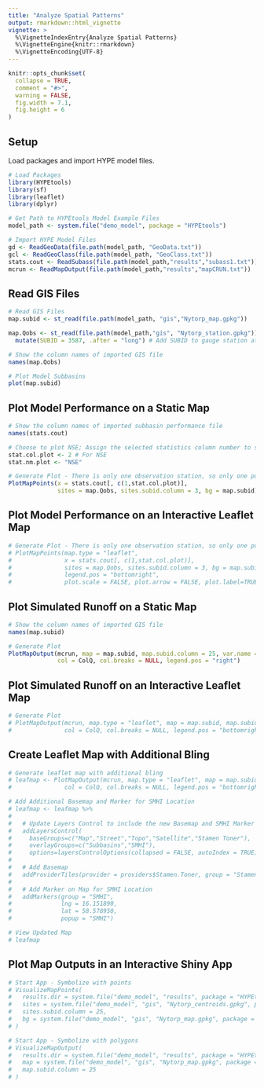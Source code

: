 ```yaml
---
title: "Analyze Spatial Patterns"
output: rmarkdown::html_vignette
vignette: >
  %\VignetteIndexEntry{Analyze Spatial Patterns}
  %\VignetteEngine{knitr::rmarkdown}
  %\VignetteEncoding{UTF-8}
---
```


```r
knitr::opts_chunk$set(
  collapse = TRUE,
  comment = "#>",
  warning = FALSE,
  fig.width = 7.1,
  fig.height = 6
)
```

## Setup
Load packages and import HYPE model files.

```r
# Load Packages
library(HYPEtools)
library(sf)
library(leaflet)
library(dplyr)

# Get Path to HYPEtools Model Example Files
model_path <- system.file("demo_model", package = "HYPEtools")

# Import HYPE Model Files
gd <- ReadGeoData(file.path(model_path, "GeoData.txt"))
gcl <- ReadGeoClass(file.path(model_path, "GeoClass.txt"))
stats.cout <- ReadSubass(file.path(model_path,"results","subass1.txt"))
mcrun <- ReadMapOutput(file.path(model_path,"results","mapCRUN.txt")) 
```

## Read GIS Files
```r
# Read GIS Files
map.subid <- st_read(file.path(model_path, "gis","Nytorp_map.gpkg"))

map.Qobs <- st_read(file.path(model_path,"gis", "Nytorp_station.gpkg")) %>%
  mutate(SUBID = 3587, .after = "long") # Add SUBID to gauge station attributes

# Show the column names of imported GIS file
names(map.Qobs)

# Plot Model Subbasins
plot(map.subid)
```

## Plot Model Performance on a Static Map
```r
# Show the column names of imported subbasin performance file
names(stats.cout)

# Choose to plot NSE; Assign the selected statistics column number to stat.col.plot
stat.col.plot <- 2 # For NSE
stat.nm.plot <- "NSE"

# Generate Plot - There is only one observation station, so only one point appears on the map
PlotMapPoints(x = stats.cout[, c(1,stat.col.plot)], 
              sites = map.Qobs, sites.subid.column = 3, bg = map.subid)

```

## Plot Model Performance on an Interactive Leaflet Map
```r
# Generate Plot - There is only one observation station, so only one point appears on the map
# PlotMapPoints(map.type = "leaflet",
#               x = stats.cout[, c(1,stat.col.plot)],
#               sites = map.Qobs, sites.subid.column = 3, bg = map.subid,
#               legend.pos = "bottomright",
#               plot.scale = FALSE, plot.arrow = FALSE, plot.label=TRUE, bg.label.column = 25, plot.bg.label="static")

```

## Plot Simulated Runoff on a Static Map
```r
# Show the column names of imported GIS file
names(map.subid)

# Generate Plot
PlotMapOutput(mcrun, map = map.subid, map.subid.column = 25, var.name = "CRUN", legend.title = "Runoff (mm/d)",
              col = ColQ, col.breaks = NULL, legend.pos = "right")

```

## Plot Simulated Runoff on an Interactive Leaflet Map
```r
# Generate Plot
# PlotMapOutput(mcrun, map.type = "leaflet", map = map.subid, map.subid.column = 25, var.name = "CRUN", legend.title = "Runoff (mm/d)",
#               col = ColQ, col.breaks = NULL, legend.pos = "bottomright", map.adj = 0, plot.scale = FALSE, plot.arrow = FALSE)

```

## Create Leaflet Map with Additional Bling
```r
# Generate leaflet map with additional bling
# leafmap <- PlotMapOutput(mcrun, map.type = "leaflet", map = map.subid, map.subid.column = 25, var.name = "CRUN", legend.title = "Runoff (mm/d)",
#               col = ColQ, col.breaks = NULL, legend.pos = "bottomright", map.adj = 0, plot.scale = TRUE, plot.arrow = FALSE, plot.label = TRUE, plot.searchbar = TRUE)

# Add Additional Basemap and Marker for SMHI Location
# leafmap <- leafmap %>%
# 
#   # Update Layers Control to include the new Basemap and SMHI Marker
#   addLayersControl(
#     baseGroups=c("Map","Street","Topo","Satellite","Stamen Toner"),
#     overlayGroups=c("Subbasins","SMHI"),
#     options=layersControlOptions(collapsed = FALSE, autoIndex = TRUE)) %>%
# 
#   # Add Basemap
#   addProviderTiles(provider = providers$Stamen.Toner, group = "Stamen Toner") %>%
# 
#   # Add Marker on Map for SMHI Location
#   addMarkers(group = "SMHI",
#              lng = 16.151890,
#              lat = 58.578950,
#              popup = "SMHI")

# View Updated Map
# leafmap

```

## Plot Map Outputs in an Interactive Shiny App
```r
# Start App - Symbolize with points
# VisualizeMapPoints(
#   results.dir = system.file("demo_model", "results", package = "HYPEtools"),
#   sites = system.file("demo_model", "gis", "Nytorp_centroids.gpkg", package = "HYPEtools"),
#   sites.subid.column = 25,
#   bg = system.file("demo_model", "gis", "Nytorp_map.gpkg", package = "HYPEtools")
# )
```

```r
# Start App - Symbolize with polygons
# VisualizeMapOutput(
#   results.dir = system.file("demo_model", "results", package = "HYPEtools"),
#   map = system.file("demo_model", "gis", "Nytorp_map.gpkg", package = "HYPEtools"),
#   map.subid.column = 25
# )
```
